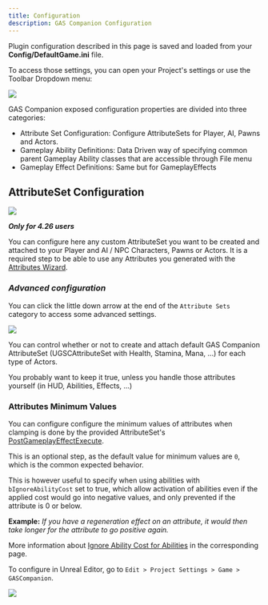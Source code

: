 ```yaml
---
title: Configuration
description: GAS Companion Configuration
---
```


Plugin configuration described in this page is saved and loaded from your **Config/DefaultGame.ini** file.

To access those settings, you can open your Project's settings or use the Toolbar Dropdown menu:

![](toolbar_dropdown_menu.png)

GAS Companion exposed configuration properties are divided into three categories:

- Attribute Set Configuration: Configure AttributeSets for Player, AI, Pawns and Actors.
- Gameplay Ability Definitions: Data Driven way of specifying common parent Gameplay Ability classes that are accessible through File menu
- Gameplay Effect Definitions: Same but for GameplayEffects

## AttributeSet Configuration

![](attributeset_config.png)

***Only for 4.26 users***

You can configure here any custom AttributeSet you want to be created and attached to your Player and AI / NPC Characters, Pawns or Actors. It is a required step to be able to use any Attributes you generated with the [Attributes Wizard](/gameplay-attributes).

### *Advanced configuration*

You can click the little down arrow at the end of the `Attribute Sets` category to access some advanced settings.

![](advance_use.png)

You can control whether or not to create and attach default GAS Companion AttributeSet (UGSCAttributeSet with Health, Stamina, Mana, ...) for each type of Actors.
	
You probably want to keep it true, unless you handle those attributes yourself (in HUD, Abilities, Effects, ...)

### Attributes Minimum Values

You can configure configure the minimum values of attributes when clamping is done by the provided AttributeSet's [PostGameplayEffectExecute](https://github.com/tranek/GASDocumentation#concepts-as-postgameplayeffectexecute).

This is an optional step, as the default value for minimum values are `0`, which is the common expected behavior.

This is however useful to specify when using abilities with `bIgnoreAbilityCost` set to true, which allow activation of abilities even if the applied cost would go into negative values, and only prevented if the attribute is 0 or below.

**Example:** *If you have a regeneration effect on an attribute, it would then take longer for the attribute to go positive again.*

More information about [Ignore Ability Cost for Abilities](/ignore-ability-cost) in the corresponding page.

To configure in Unreal Editor, go to `Edit > Project Settings > Game > GASCompanion`.


![](plugin-configuration.png)

